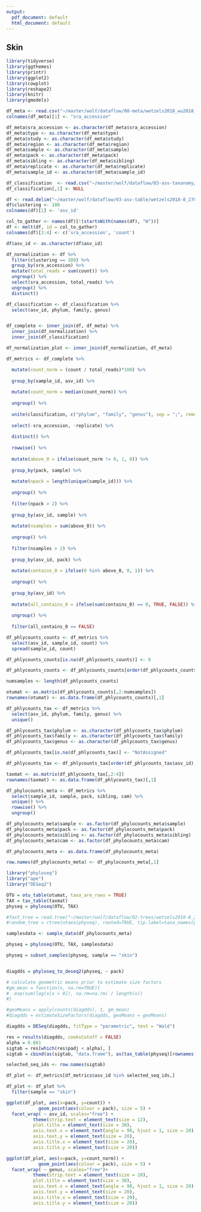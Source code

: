 ```yaml
---
output:
  pdf_document: default
  html_document: default
---
```


## Skin

```r
library(tidyverse)
library(ggthemes)
library(printr)
library(ggplot2)
library(cowplot)
library(reshape2)
library(knitr)
library(gmodels)
```

```r
df_meta <- read.csv("~/master/wolf/dataflow/00-meta/wetzels2018_wu2018_fastq.csv")
colnames(df_meta)[1] <- "sra_accession"

df_meta$sra_accession <- as.character(df_meta$sra_accession)
df_meta$type <- as.character(df_meta$type)
df_meta$study <- as.character(df_meta$study)
df_meta$region <- as.character(df_meta$region)
df_meta$sample <- as.character(df_meta$sample)
df_meta$pack <- as.character(df_meta$pack)
df_meta$sibling <- as.character(df_meta$sibling)
df_meta$replicate <- as.character(df_meta$replicate)
df_meta$sample_id <- as.character(df_meta$sample_id)
```

```r
df_classification  <- read.csv("~/master/wolf/dataflow/03-asv-taxonomy/wetzels2018-8_270_8_220-100-rdp.csv")
df_classification[,1] <- NULL
```

```r
df <- read.delim("~/master/wolf/dataflow/03-asv-table/wetzels2018-8_270_8_220-100.txt", skip = 1, header = TRUE)
df$clustering <- 100
colnames(df)[1] <- 'asv_id'

col_to_gather <- names(df)[!(startsWith(names(df), "W"))]
df <- melt(df, id = col_to_gather)
colnames(df)[3:4] <- c('sra_accession', 'count')

df$asv_id <- as.character(df$asv_id)
```

```r
df_normalization <- df %>%
  filter(clustering == 100) %>%
  group_by(sra_accession) %>%
  mutate(total_reads = sum(count)) %>%
  ungroup() %>%
  select(sra_accession, total_reads) %>%
  ungroup() %>%
  distinct() 

df_classification <- df_classification %>%
  select(asv_id, phylum, family, genus)


df_complete <- inner_join(df, df_meta) %>%
  inner_join(df_normalization) %>%
  inner_join(df_classification)

df_normalization_plot <- inner_join(df_normalization, df_meta)
```

```r
df_metrics <- df_complete %>% 

  mutate(count_norm = (count / total_reads)*100) %>%
  
  group_by(sample_id, asv_id) %>%
  
  mutate(count_norm = median(count_norm)) %>%
  
  ungroup() %>%
  
  unite(classification, c("phylum", "family", "genus"), sep = ";", remove = FALSE) %>%
  
  select(-sra_accession, -replicate) %>%
  
  distinct() %>%
  
  rowwise() %>%
  
  mutate(above_0 = ifelse(count_norm != 0, 1, 0)) %>%
  
  group_by(pack, sample) %>%
  
  mutate(npack = length(unique(sample_id))) %>%
  
  ungroup() %>%
  
  filter(npack > 2) %>%
  
  group_by(asv_id, sample) %>%
  
  mutate(nsamples = sum(above_0)) %>% 
           
  ungroup() %>%
  
  filter(nsamples > 2) %>%
  
  group_by(asv_id, pack) %>%
  
  mutate(contains_0 = ifelse(0 %in% above_0, 0, 1)) %>%
  
  ungroup() %>%
  
  group_by(asv_id) %>%
  
  mutate(all_contains_0 = ifelse(sum(contains_0) == 0, TRUE, FALSE)) %>%
  
  ungroup() %>%
  
  filter(all_contains_0 == FALSE)
```


```r
df_phlycounts_counts <- df_metrics %>%
  select(asv_id, sample_id, count) %>%
  spread(sample_id, count)

df_phlycounts_counts[is.na(df_phlycounts_counts)] <- 0

df_phlycounts_counts <- df_phlycounts_counts[order(df_phlycounts_counts$asv_id),] 

numsamples <- length(df_phlycounts_counts)

otumat <- as.matrix(df_phlycounts_counts[,2:numsamples])
rownames(otumat) <- as.data.frame(df_phlycounts_counts)[,1]

df_phlycounts_tax <- df_metrics %>%
  select(asv_id, phylum, family, genus) %>%
  unique()

df_phlycounts_tax$phylum <- as.character(df_phlycounts_tax$phylum)
df_phlycounts_tax$family <- as.character(df_phlycounts_tax$family)
df_phlycounts_tax$genus <- as.character(df_phlycounts_tax$genus)

df_phlycounts_tax[is.na(df_phlycounts_tax)] <- "NotAssigned"

df_phlycounts_tax <- df_phlycounts_tax[order(df_phlycounts_tax$asv_id),] 

taxmat <- as.matrix(df_phlycounts_tax[,2:4])
rownames(taxmat) <- as.data.frame(df_phlycounts_tax)[,1]

df_phylocounts_meta <- df_metrics %>% 
  select(sample_id, sample, pack, sibling, cam) %>%
  unique() %>%
  rowwise() %>%
  ungroup()

df_phylocounts_meta$sample <- as.factor(df_phylocounts_meta$sample)
df_phylocounts_meta$pack <- as.factor(df_phylocounts_meta$pack)
df_phylocounts_meta$sibling <- as.factor(df_phylocounts_meta$sibling)
df_phylocounts_meta$cam <- as.factor(df_phylocounts_meta$cam)

df_phylocounts_meta <- as.data.frame(df_phylocounts_meta)

row.names(df_phylocounts_meta) <- df_phylocounts_meta[,1]
```


```r
library("phyloseq")
library("ape")
library("DESeq2")

OTU = otu_table(otumat, taxa_are_rows = TRUE)
TAX = tax_table(taxmat)
physeq = phyloseq(OTU, TAX)

#fast_tree = read.tree("~/master/wolf/dataflow/02-trees/wetzels2018-8_270_8_220-97.out")
#random_tree = rtree(ntaxa(physeq), rooted=TRUE, tip.label=taxa_names(physeq))

samplesdata <- sample_data(df_phylocounts_meta)

physeq = phyloseq(OTU, TAX, samplesdata)

physeq = subset_samples(physeq, sample == "skin")


diagdds = phyloseq_to_deseq2(physeq, ~ pack)

# calculate geometric means prior to estimate size factors
#gm_mean = function(x, na.rm=TRUE){
#  exp(sum(log(x[x > 0]), na.rm=na.rm) / length(x))
#}

#geoMeans = apply(counts(diagdds), 1, gm_mean)
#diagdds = estimateSizeFactors(diagdds, geoMeans = geoMeans)

diagdds = DESeq(diagdds, fitType = "parametric", test = "Wald")

res = results(diagdds, cooksCutoff = FALSE)
alpha = 0.001
sigtab = res[which(res$padj < alpha), ]
sigtab = cbind(as(sigtab, "data.frame"), as(tax_table(physeq)[rownames(sigtab), ], "matrix"))

selected_seq_ids <- row.names(sigtab)

df_plot <- df_metrics[df_metrics$asv_id %in% selected_seq_ids,]

df_plot <- df_plot %>%
  filter(sample == "skin")

ggplot(df_plot, aes(x=pack, y=count)) + 
            geom_point(aes(colour = pack), size = 5) + 
  facet_wrap( ~ asv_id, scales="free") +
          theme(strip.text = element_text(size = 12),
          plot.title = element_text(size = 30),
          axis.text.x = element_text(angle = 90, hjust = 1, size = 20),
          axis.text.y = element_text(size = 20),
          axis.title.x = element_text(size = 20),
          axis.title.y = element_text(size = 20))
```

\newpage

```r
ggplot(df_plot, aes(x=pack, y=count_norm)) + 
            geom_point(aes(colour = pack), size = 5) + 
  facet_wrap( ~ genus, scales="free")+
          theme(strip.text = element_text(size = 20),
          plot.title = element_text(size = 30),
          axis.text.x = element_text(angle = 90, hjust = 1, size = 20),
          axis.text.y = element_text(size = 20),
          axis.title.x = element_text(size = 20),
          axis.title.y = element_text(size = 20))
```
